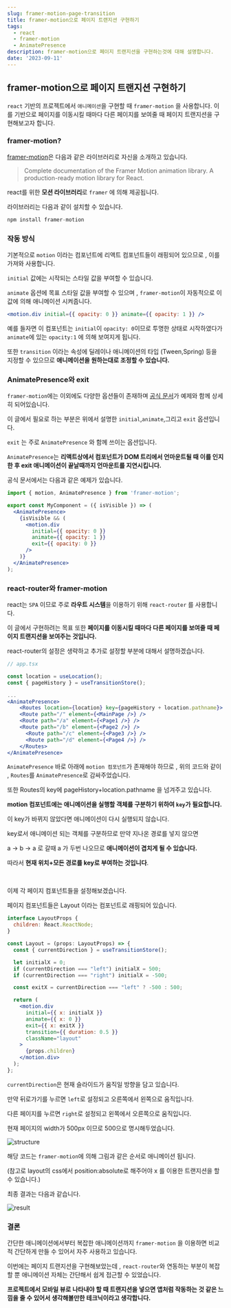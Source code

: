 ```yaml
---
slug: framer-motion-page-transition
title: framer-motion으로 페이지 트랜지션 구현하기
tags:
  - react
  - framer-motion
  - AnimatePresence
description: framer-motion으로 페이지 트랜지션을 구현하는것에 대해 설명합니다.
date: '2023-09-11'
---
```


## framer-motion으로 페이지 트랜지션 구현하기

`react` 기반의 프로젝트에서 `애니메이션`을 구현할 때 `framer-motion` 을 사용합니다. 이를 기반으로 페이지를 이동시킬 때마다 다른 페이지를 보여줄 때 페이지 트랜지션을 구현해보고자 합니다.

### framer-motion?

[framer-motion](https://www.framer.com/motion/)은 다음과 같은 라이브러리로 자신을 소개하고 있습니다.

> Complete documentation of the Framer Motion animation library. A production-ready motion library for React.

react를 위한 **모션 라이브러리**로 `framer` 에 의해 제공됩니다.

라이브러리는 다음과 같이 설치할 수 있습니다.

```jsx
npm install framer-motion
```

### 작동 방식

기본적으로 `motion` 이라는 컴포넌트에 리액트 컴포넌트들이 래핑되어 있으므로 , 이를 가져와 사용합니다.

`initial` 값에는 시작되는 스타일 값을 부여할 수 있습니다.

`animate` 옵션에 목표 스타일 값을 부여할 수 있으며 , `framer-motion`이 자동적으로 이 값에 의해 애니메이션 시켜줍니다.

```jsx
<motion.div initial={{ opacity: 0 }} animate={{ opacity: 1 }} />
```

예를 들자면 이 컴포넌트는 `initial`이 `opacity: 0`이므로 투명한 상태로 시작하였다가 `animate`에 있는 `opacity:1` 에 의해 보여지게 됩니다.

또한 `transition` 이라는 속성에 딜레이나 애니메이션의 타입 (Tween,Spring) 등을 지정할 수 있으므로 **애니메이션을 원하는대로 조정할 수 있습니다.**

### AnimatePresence와 exit

`framer-motion`에는 이외에도 다양한 옵션들이 존재하며 [공식 문서](https://www.framer.com/motion/)가 예제와 함께 상세히 되어있습니다.

이 글에서 필요로 하는 부분은 위에서 설명한 `initial`,`animate`,그리고 `exit` 옵션입니다.

`exit` 는 주로 `AnimatePresence` 와 함께 쓰이는 옵션입니다.

`AnimatePresence`는 **리액트상에서 컴포넌트가 DOM 트리에서 언마운트될 때 이를 인지한 후 exit 애니메이션이 끝날때까지 언마운트를 지연시킵니다.**

공식 문서에서는 다음과 같은 예제가 있습니다.

```jsx
import { motion, AnimatePresence } from 'framer-motion';

export const MyComponent = ({ isVisible }) => (
  <AnimatePresence>
    {isVisible && (
      <motion.div
        initial={{ opacity: 0 }}
        animate={{ opacity: 1 }}
        exit={{ opacity: 0 }}
      />
    )}
  </AnimatePresence>
);
```

### react-router와 framer-motion

react는 `SPA` 이므로 주로 **라우트 시스템**을 이용하기 위해 `react-router` 를 사용합니다.

이 글에서 구현하려는 목표 또한 **페이지를 이동시킬 때마다 다른 페이지를 보여줄 때 페이지 트랜지션을 보여주는 것입니다.**

react-router의 설정은 생략하고 추가로 설정할 부분에 대해서 설명하겠습니다.

```jsx
// app.tsx

const location = useLocation();
const { pageHistory } = useTransitionStore();

...
<AnimatePresence>
	<Routes location={location} key={pageHistory + location.pathname}>
    <Route path="/" element={<MainPage />} />
    <Route path="/a" element={<Page1 />} />
    <Route path="/b" element={<Page2 />} />
	  <Route path="/c" element={<Page3 />} />
	  <Route path="/d" element={<Page4 />} />
	</Routes>
</AnimatePresence>
```

`AnimatePresence` 바로 아래에 `motion 컴포넌트`가 존재해야 하므로 , 위의 코드와 같이 , `Routes`를 `AnimatePresence`로 감싸주었습니다.

또한 Routes의 key에 pageHistory+location.pathname 을 넘겨주고 있습니다.

**motion 컴포넌트에는 애니메이션을 실행할 객체를 구분하기 위하여 `key`가 필요합니다.**

이 key가 바뀌지 않았다면 애니메이션이 다시 실행되지 않습니다.

key로서 애니메이션 되는 객체를 구분하므로 만약 지나온 경로를 넣지 않으면

a → b → a 로 갈때 a 가 두번 나오므로 **애니메이션이 겹치게 될 수 있습니다.**

따라서 **현재 위치+모든 경로를 key로 부여하는 것입니다**.

<br />

이제 각 페이지 컴포넌트들을 설정해보겠습니다.

페이지 컴포넌트들은 Layout 이라는 컴포넌트로 래핑되어 있습니다.

```jsx
interface LayoutProps {
  children: React.ReactNode;
}

const Layout = (props: LayoutProps) => {
  const { currentDirection } = useTransitionStore();

  let initialX = 0;
  if (currentDirection === "left") initialX = 500;
  if (currentDirection === "right") initialX = -500;

  const exitX = currentDirection === "left" ? -500 : 500;

  return (
    <motion.div
      initial={{ x: initialX }}
      animate={{ x: 0 }}
      exit={{ x: exitX }}
      transition={{ duration: 0.5 }}
      className="layout"
    >
      {props.children}
    </motion.div>
  );
};
```

`currentDirection`은 현재 슬라이드가 움직일 방향을 담고 있습니다.

만약 뒤로가기를 누르면 `left`로 설정되고 오른쪽에서 왼쪽으로 움직입니다.

다른 페이지를 누르면 `right`로 설정되고 왼쪽에서 오른쪽으로 움직입니다.

현재 페이지의 width가 500px 이므로 500으로 명시해두었습니다.

![structure](/posts/blog/framer-motion-page-transition/structure.png)

해당 코드는 `framer-motion`에 의해 그림과 같은 순서로 애니메이션 됩니다.

(참고로 layout의 css에서 position:absolute로 해주어야 x 를 이용한 트랜지션을 할 수 있습니다.)

최종 결과는 다음과 같습니다.

![result](/posts/blog/framer-motion-page-transition/result.gif)

### 결론

간단한 애니메이션에서부터 복잡한 애니메이션까지 `framer-motion` 을 이용하면 비교적 간단하게 만들 수 있어서 자주 사용하고 있습니다.

이번에는 페이지 트랜지션을 구현해보았는데 , `react-router`와 연동하는 부분이 복잡할 뿐 애니메이션 자체는 간단해서 쉽게 접근할 수 있었습니다.

**프로젝트에서 모바일 뷰로 나타내야 할 때 트랜지션을 넣으면 앱처럼 작동하는 것 같은 느낌을 줄 수 있어서 생각해볼만한 테크닉이라고 생각합니다.**
